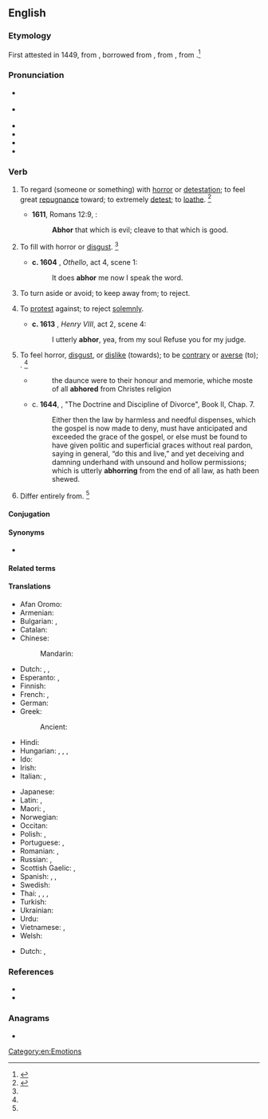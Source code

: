 ==English==
{{was wotd|2008|March|4}}

===Etymology===
{{root|en|ine-pro|*ǵʰers-}}
First attested in 1449, from {{inh|en|enm|abhorren}}, borrowed from {{bor|en|frm|abhorrer}}, from {{der|en|la|abhorreō||shrink away from in horror}}, from {{prefix|la|ab|gloss1=from|horreō|gloss2=stand aghast, bristle with fear|nocat=1}}.<ref>{{R:CDOE|page=2}}</ref>

===Pronunciation===
* {{a|RP}} {{IPA|en|/əbˈhɔː(ɹ)/}}
* {{a|US}} {{IPA|en|/æbˈhɔɹ/|/əbˈhɔɹ/}}
* {{audio|en|en-uk-abhor.ogg|Audio (UK)}}
* {{audio|en|en-us-abhor.ogg|Audio (US)}}
* {{audio|en|en-au-abhor.ogg|Audio (AU)}}
* {{rhymes|en|ɔːɹ}}

===Verb===
{{en-verb|++}}

# {{lb|en|transitive}} To regard (someone or something) with [[horror]] or [[detestation]]; to feel great [[repugnance]] toward; to extremely [[detest]]; to [[loathe]]. {{defdate|First attested from around (1350 to 1470).}}<ref name=SOED>{{R:SOED5|page=4}}</ref>
#:{{ux|en|I absolutely '''abhor''' being stuck in traffic jams}}
#* '''1611''', Romans 12:9, {{w|Authorized King James Version|King James Bible}}:
#*: '''Abhor''' that which is evil; cleave to that which is good.
# {{lb|en|transitive|obsolete|impersonal}} To fill with horror or [[disgust]]. {{defdate|Attested from the mid 16<sup>th</sup> century until the early 17<sup>th</sup> century.}}<ref name=SOED/>
#* '''c. 1604''' {{w|William Shakespeare}}, ''Othello'', act 4, scene 1:
#*: It does '''abhor''' me now I speak the word.
# {{lb|en|transitive}} To turn aside or avoid; to keep away from; to reject.
# {{lb|en|transitive|canon law|obsolete}} To [[protest]] against; to reject [[solemnly]].
#* '''c. 1613''' {{w|William Shakespeare}}, ''Henry VIII'', act 2, scene 4:
#*: I utterly '''abhor''', yea, from my soul Refuse you for my judge.
# {{lb|en|intransitive|obsolete}} To feel horror, [[disgust]], or [[dislike]] (towards); to be [[contrary]] or [[averse]] (to); {{non-gloss definition|construed with ''from''}}. {{defdate|Attested from the mid 16<sup>th</sup> century until the mid 17<sup>th</sup> century.}}<ref name=SOED/>
#* {{RQ:Elyot Governour}}
#*: the daunce were to their honour and memorie, whiche moste of all '''abhored''' from Christes religion
#* c. '''1644''', {{w|John Milton}}, "The Doctrine and Discipline of Divorce", Book II, Chap. 7.
#*: Either then the law by harmless and needful dispenses, which the gospel is now made to deny, must have anticipated and exceeded the grace of the gospel, or else must be found to have given politic and superficial graces without real pardon, saying in general, “do this and live,” and yet deceiving and damning underhand with unsound and hollow permissions; which is utterly '''abhorring''' from the end of all law, as hath been shewed.
# {{lb|en|intransitive|obsolete}} Differ entirely from. {{defdate|Attested from the mid 16<sup>th</sup> century until the late 17<sup>th</sup> century.}}<ref name=SOED/>

====Conjugation====
{{en-conj-simple}}

====Synonyms====
* {{sense|to regard with horror or detestation}} {{seeSynonyms|en|hate|sense=1}}

====Related terms====
{{col4|en
|abhorred
|abhorrence
|abhorrency
|abhorrent
|abhorrently
|abhorrer
|abhorrible
|abhorring
}}
{{rootsee|en|ǵʰers}}

====Translations====
{{trans-top|to regard with horror or detestation}}
* Afan Oromo: {{t+|om|balfuu}}
* Armenian: {{t+|hy|ատել}}
* Bulgarian: {{t+|bg|отвращавам|alt=отвращавам се}}, {{t|bg|гнуся|alt=гнуся се}}
* Catalan: {{t+|ca|avorrir}}
* Chinese:
*: Mandarin: {{t+|cmn|痛恨|tr=tònghèn}}
* Dutch: {{t+|nl|verafschuwen}}, {{t|nl|walgen van}}, {{t|nl|gruwen van}}
* Esperanto: {{t+|eo|abomeni}}, {{t|eo|malamegi}}
* Finnish: {{t+|fi|inhota}}
* French: {{t+|fr|avoir horreur|alt=avoir horreur de}}, {{t+|fr|abhorrer}}
* German: {{t+|de|verabscheuen}}
* Greek:
*: Ancient: {{t|grc|στυγέω}}
* Hindi: {{t|hi|घृणा करना|m-p}}
* Hungarian: {{t+|hu|irtózik}}, {{t+|hu|iszonyodik}}, {{t|hu|viszolyog}}, {{t+|hu|gyűlöl}}
* Ido: {{t+|io|abominar}}
* Irish: {{t|ga|adhfhuathaigh}}
* Italian: {{t+|it|aborrire}}, {{t+|it|abominare}}
{{trans-mid}}
* Japanese: {{t+|ja|忌む|tr=imu}}
* Latin: {{t|la|abhorreō}}, {{t|la|abōminor}}
* Maori: {{t|mi|konekone}}, {{t|mi|whakahouhou}}
* Norwegian: {{t+|no|avsky}}
* Occitan: {{t+|oc|aborrir|}}
* Polish: {{t|pl|czuć odrazę}}, {{t|pl|nie cierpieć}}
* Portuguese: {{t+|pt|abominar}}, {{t+|pt|detestar}}
* Romanian: {{t+|ro|abhora}}, {{t+|ro|detesta}}
* Russian: {{t+|ru|ненави́деть}}, {{t|ru|пита́ть отвраще́ние}}
* Scottish Gaelic: {{t|gd|gràinich}}, {{t|gd|fuathaich}}
* Spanish: {{t+|es|aborrecer}}, {{t+|es|detestar}}, {{t+|es|abominar}}
* Swedish: {{t+|sv|avsky}}
* Thai: {{t+|th|เกลียด}}, {{t|th|เกลียดชัง|tr=glìat chang}}, {{t+|th|ชัง}}, {{t+|th|ขยะแขยง|tr=kae-ya-kae-yaeng}}
* Turkish: {{t+|tr|nefret etmek}}
* Ukrainian: {{t|uk|морально ненавидіти|impf}}
* Urdu: {{t|ur|گھرنا کرنا|tr=ghŕṇā karnā}}
* Vietnamese: {{t+check|vi|ghê tởm}}, {{t|vi|ghét cay ghét đắng}}
* Welsh: {{t|cy|cashau}}
{{trans-bottom}}

{{trans-top|to reject with disdain}}
* Dutch: {{t+|nl|verwerpen}},
{{trans-mid}}
{{trans-bottom}}

===References===
* {{R:Webster 1913}}
* {{R:Century 1911}}
<references/>

===Anagrams===
* {{anagrams|en|a=abhor|Bohra|Borah|broha}}

[[Category:en:Emotions]]